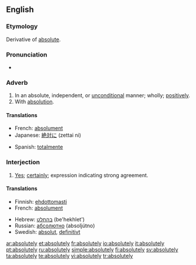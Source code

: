 ==English==

===Etymology===
Derivative of [[absolute]].

===Pronunciation===
*{{audio|en-us-absolutely.ogg|Audio (US)}}

===Adverb===
{{en-adv|-}}

# In an absolute, independent, or [[unconditional]] manner; wholly; [[positively]].
# With [[absolution]].

====Translations====
{{trans-top|In an absolute manner}}
*French: [[absolument]]
*Japanese: [[絶対に]] (zettai ni)
{{trans-mid}}
*Spanish: [[totalmente]]
{{trans-bottom}}

{{trans-top|With absolution}}
{{trans-mid}}
{{trans-bottom}}

===Interjection===
{{en-intj}}

# [[yes|Yes]]; [[certainly]]; expression indicating strong agreement.

====Translations====
{{trans-top|yes; certainly}}
*Finnish: [[ehdottomasti]]
*French: [[absolument]]
{{trans-mid}}
*Hebrew: [[בהחלט]] (be'hekhlet')
*Russian: [[абсолютно]] (absoljútno)
*Swedish: [[absolut]], [[definitivt]]
{{trans-bottom}}

[[ar:absolutely]]
[[et:absolutely]]
[[fr:absolutely]]
[[io:absolutely]]
[[it:absolutely]]
[[pt:absolutely]]
[[ru:absolutely]]
[[simple:absolutely]]
[[fi:absolutely]]
[[sv:absolutely]]
[[ta:absolutely]]
[[te:absolutely]]
[[vi:absolutely]]
[[tr:absolutely]]